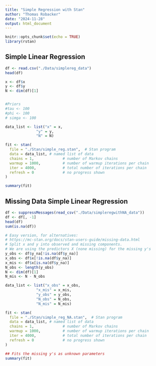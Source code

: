 ```yaml
---
title: "Simple Regression with Stan"
author: "Thomas Robacker"
date: "2024-11-28"
output: html_document
---
```


```r
knitr::opts_chunk$set(echo = TRUE)
library(rstan)
```

## Simple Linear Regression

```r
df <- read.csv("./Data/simplereg_data")
head(df)
```

```r
x <- df$x
y <- df$y
N <- dim(df)[1]


#Priors 
#tau <- 100
#phi <- 100
# simga <- 100

data_list <- list("x" = x, 
              "y" = y, 
              "N" = N)
```


```r
fit <- stan(
  file = "./Stan/simple_reg.stan",  # Stan program
  data = data_list, # named list of data
  chains = 1,             # number of Markov chains
  warmup = 1000,          # number of warmup iterations per chain
  iter = 4000,            # total number of iterations per chain
  refresh = 0             # no progress shown
)
```


```r
summary(fit)
```

## Missing Data Simple Linear Regression

```r
df <- suppressMessages(read_csv("./Data/simpleregwithNA_data"))
df <- df[, -1]
head(df)
sum(is.na(df))
```

```r
# Easy version, for alternatives:
# https://mc-stan.org/docs/stan-users-guide/missing-data.html
# Split x and y into observed and missing components. 
# We are using the predictors X (none missing) for the missing y's 
y_obs <- df$y_na[!is.na(df$y_na)]
x_obs <- df$x[!is.na(df$y_na)]
x_mis <- df$x[is.na(df$y_na)]
N_obs <- length(y_obs)
N <- dim(df)[1]
N_mis <- N - N_obs

data_list <- list("x_obs" = x_obs, 
              "x_mis" = x_mis,
              "y_obs" = y_obs, 
              "N_obs" = N_obs,
              "N_mis" = N_mis)

fit <- stan(
  file = "./Stan/simple_reg_NA.stan",  # Stan program
  data = data_list, # named list of data
  chains = 1,             # number of Markov chains
  warmup = 1000,          # number of warmup iterations per chain
  iter = 4000,            # total number of iterations per chain
  refresh = 0             # no progress shown
)
```


```r
## Fits the missing y's as unknown parameters
summary(fit)
```





